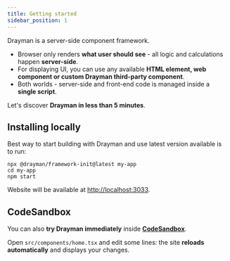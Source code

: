 ```yaml
---
title: Getting started
sidebar_position: 1
---
```


Drayman is a server-side component framework.

- Browser only renders **what user should see** - all logic and calculations happen **server-side**.
- For displaying UI, you can use any available **HTML element, web component or custom Drayman third-party component**.
- Both worlds - server-side and front-end code is managed inside a **single script**.

Let's discover **Drayman in less than 5 minutes**.

<!-- Drayman is

## Prerequisites
These docs assume that you are familiar with such things as:
* [Node.js](https://nodejs.org/en/)
* [TypeScript](https://www.typescriptlang.org/)
* [JSX](https://reactjs.org/docs/jsx-in-depth.html) -->

## Installing locally

Best way to start building with Drayman and use latest version available is to run:

```shell
npx @drayman/framework-init@latest my-app
cd my-app
npm start
```

Website will be available at [http://localhost:3033](http://localhost:3033).

## CodeSandbox

You can also **try Drayman immediately** inside **[CodeSandbox](https://codesandbox.io/s/github/Claviz/drayman/tree/main/packages/framework-examples/drayman-framework-example?file=/src/components/home.tsx)**.

Open `src/components/home.tsx` and edit some lines: the site **reloads automatically** and displays your changes.
